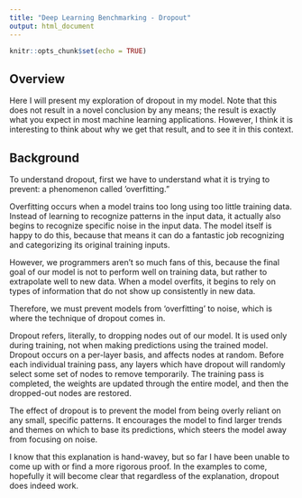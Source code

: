 ```yaml
---
title: "Deep Learning Benchmarking - Dropout"
output: html_document
---
```


```r
knitr::opts_chunk$set(echo = TRUE)
```

## Overview

Here I will present my exploration of dropout in my model. Note that this does not result in a novel conclusion by any means; the result is exactly what you expect in most machine learning applications. However, I think it is interesting to think about why we get that result, and to see it in this context.

## Background

To understand dropout, first we have to understand what it is trying to prevent: a phenomenon called 'overfitting." 

Overfitting occurs when a model trains too long using too little training data. Instead of learning to recognize patterns in the input data, it actually also begins to recognize specific noise in the input data. The model itself is happy to do this, because that means it can do a fantastic job recognizing and categorizing its original training inputs.

However, we programmers aren't so much fans of this, because the final goal of our model is not to perform well on training data, but rather to extrapolate well to new data. When a model overfits, it begins to rely on types of information that do not show up consistently in new data.

Therefore, we must prevent models from 'overfitting' to noise, which is where the technique of dropout comes in.

Dropout refers, literally, to dropping nodes out of our model. It is used only during training, not when making predictions using the trained model. Dropout occurs on a per-layer basis, and affects nodes at random. Before each individual training pass, any layers which have dropout will randomly select some set of nodes to remove temporarily. The training pass is completed, the weights are updated through the entire model, and then the dropped-out nodes are restored.

The effect of dropout is to prevent the model from being overly reliant on any small, specific patterns. It encourages the model to find larger trends and themes on which to base its predictions, which steers the model away from focusing on noise. 

I know that this explanation is hand-wavey, but so far I have been unable to come up with or find a more rigorous proof. In the examples to come, hopefully it will become clear that regardless of the explanation, dropout does indeed work.


